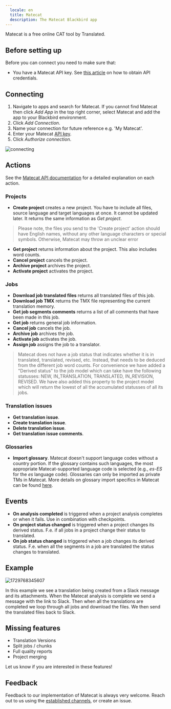```yaml
---
  locale: en
  title: Matecat
  description: The Matecat Blackbird app
---
```


<LinkCard title="View on Github" target="_blank" href="https://github.com/bb-io/Matecat" icon="github" />

Matecat is a free online CAT tool by Translated.

## Before setting up

Before you can connect you need to make sure that:

- You have a Matecat API key. See [this article](https://guides.matecat.com/obtaining-api-credentials) on how to obtain API credentials.

## Connecting

1. Navigate to apps and search for Matecat. If you cannot find Matecat then click _Add App_ in the top right corner, select Matecat and add the app to your Blackbird environment.
2. Click _Add Connection_.
3. Name your connection for future reference e.g. 'My Matecat'.
4. Enter your Matecat [API key](https://guides.matecat.com/obtaining-api-credentials).
5. Click _Authorize connection_.

![connecting](https://raw.githubusercontent.com/bb-io/Matecat/main/image/README/1693310380983.png)

## Actions

See the [Matecat API documentation](https://www.matecat.com/api/docs#/) for a detailed explanation on each action.

### Projects

- **Create project** creates a new project. You have to include all files, source language and target languages at once. It cannot be updated later. It returns the same information as _Get project_.
> Please note, the files you send to the 'Create project' action should have English names, without any other language characters or special symbols. Otherwise, Matecat may throw an unclear error
- **Get project** returns information about the project. This also includes word counts.
- **Cancel project** cancels the project.
- **Archive project** archives the project.
- **Activate project** activates the project.

### Jobs

- **Download job translated files** returns all translated files of this job.
- **Download job TMX** returns the TMX file representing the current translation memory.
- **Get job segments comments** returns a list of all comments that have been made in this job.
- **Get job** returns general job information.
- **Cancel job** cancels the job.
- **Archive job** archives the job.
- **Activate job** activates the job.
- **Assign job** assigns the job to a translator.

> Matecat does not have a job status that indicates whether it is in translated, translated, revised, etc. Instead, that needs to be deduced from the different job word counts. For convenience we have added a "Derived status" to the job model which can take have the following statusses: NEW, IN_TRANSLATION, TRANSLATED, IN_REVISION, REVISED. We have also added this property to the project model which will return the lowest of all the accumulated statusses of all its jobs.

### Translation issues

- **Get translation issue**.
- **Create translation issue**.
- **Delete translation issue**.
- **Get translation issue comments**.

### Glossaries

- **Import glossary**. Matecat doesn't support language codes without a country portion. If the glossary contains such languages, the most appropriate Matecat-supported language code is selected (e.g., _es-ES_ for the _es_ language code). Glossaries can only be imported as private TMs in Matecat. More details on glossary import specifics in Matecat can be found [here](https://guides.matecat.com/how-to-add-a-glossary).

## Events

- **On analysis completed** is triggered when a project analysis completes or when it fails. Use in combination with checkpoints.
- **On project status changed** is triggered when a project changes its derived status. F.e. if all jobs in a project change their status to translated.
- **On job status changed** is triggered when a job changes its derived status. F.e. when all the segments in a job are translated the status changes to translated.

## Example

![1729768345607](https://raw.githubusercontent.com/bb-io/Matecat/main/image/README/1729768345607.png)

In this example we see a translation being created from a Slack message and its attachments. When the Matecat analysis is complete we send a message with the link to Slack. Then when all the translations are completed we loop through all jobs and download the files. We then send the translated files back to Slack.

## Missing features

- Translation Versions
- Split jobs / chunks
- Full quality reports
- Project merging

Let us know if you are interested in these features!

## Feedback

Feedback to our implementation of Matecat is always very welcome. Reach out to us using the [established channels](https://www.blackbird.io/), or create an issue.

